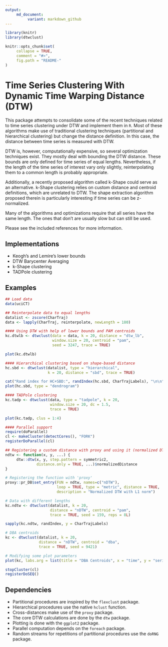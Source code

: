 ```yaml
---
output:
     md_document:
          variant: markdown_github
---
```


<!-- README.md is generated from README.Rmd. Please edit that file -->

```r
library(knitr)
library(dtwclust)

knitr::opts_chunk$set(
     collapse = TRUE,
     comment = "#>",
     fig.path = "README-"
)
```

# Time Series Clustering With Dynamic Time Warping Distance (DTW)

This package attempts to consolidate some of the recent techniques related to time series clustering under DTW and implement them in `R`. Most of these algorithms make use of traditional clustering techniques (partitional and hierarchical clustering) but change the distance definition. In this case, the distance between time series is measured with DTW.

DTW is, however, computationally expensive, so several optimization techniques exist. They mostly deal with bounding the DTW distance. These bounds are only defined for time series of equal lengths. Nevertheless, if the length of the time series of interest vary only slightly, reinterpolating them to a common length is probably appropriate.

Additionally, a recently proposed algorithm called k-Shape could serve as an alternative. k-Shape clustering relies on custom distance and centroid definitions, which are unrelated to DTW. The shape extraction algorithm proposed therein is particularly interesting if time series can be z-normalized.

Many of the algorithms and optimizations require that all series have the same length. The ones that don't are usually slow but can still be used.

Please see the included references for more information.

## Implementations

* Keogh's and Lemire's lower bounds
* DTW Barycenter Averaging
* k-Shape clustering
* TADPole clustering

## Examples

```r
## Load data
data(uciCT)

## Reinterpolate data to equal lengths
datalist <- zscore(CharTraj)
data <- lapply(CharTraj, reinterpolate, newLength = 180)

#### Using DTW with help of lower bounds and PAM centroids
kc.dtwlb <- dtwclust(data = data, k = 20, distance = "dtw_lb",
                     window.size = 20, centroid = "pam",
                     seed = 3247, trace = TRUE)

plot(kc.dtwlb)

#### Hierarchical clustering based on shape-based distance
hc.sbd <- dtwclust(datalist, type = "hierarchical",
                   k = 20, distance = "sbd", trace = TRUE)

cat("Rand index for HC+SBD:", randIndex(hc.sbd, CharTrajLabels), "\n\n")
plot(hc.sbd, type = "dendrogram")

#### TADPole clustering
kc.tadp <- dtwclust(data, type = "tadpole", k = 20,
                    window.size = 20, dc = 1.5, 
                    trace = TRUE)

plot(kc.tadp, clus = 1:4)

#### Parallel support
require(doParallel)
cl <- makeCluster(detectCores(), "FORK")
registerDoParallel(cl)

## Registering a custom distance with proxy and using it (normalized DTW)
ndtw <- function(x, y, ...) {
     dtw::dtw(x, y, step.pattern = symmetric2,
              distance.only = TRUE, ...)$normalizedDistance
}

# Registering the function with 'proxy'
proxy::pr_DB$set_entry(FUN = ndtw, names=c("nDTW"),
                       loop = TRUE, type = "metric", distance = TRUE,
                       description = "Normalized DTW with L1 norm")

# Data with different lengths
kc.ndtw <- dtwclust(datalist, k = 20,
                    distance = "nDTW", centroid = "pam",
                    trace = TRUE, seed = 159, reps = 8L)

sapply(kc.ndtw, randIndex, y = CharTrajLabels)

# DBA centroids
kc <- dtwclust(datalist, k = 20,
               distance = "nDTW", centroid = "dba",
               trace = TRUE, seed = 9421)

# Modifying some plot parameters
plot(kc, labs.arg = list(title = "DBA Centroids", x = "time", y = "series"))

stopCluster(cl)
registerDoSEQ()
```

## Dependencies

* Partitional procedures are inspired by the `flexclust` package.
* Hierarchical procedures use the native `hclust` function.
* Cross-distances make use of the `proxy` package.
* The core DTW calculations are done by the `dtw` package.
* Plotting is done with the `ggplot2` package.
* Parallel computation depends on the `foreach` package.
* Random streams for repetitions of partitional procedures use the `doRNG` package.
